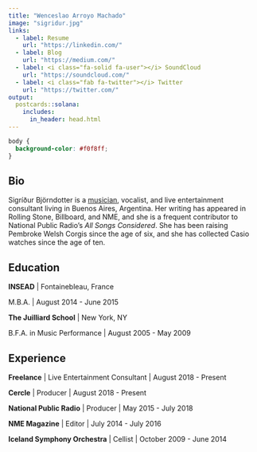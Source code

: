 ```yaml
---
title: "Wenceslao Arroyo Machado"
image: "sigridur.jpg"
links:
  - label: Resume
    url: "https://linkedin.com/"
  - label: Blog
    url: "https://medium.com/"
  - label: <i class="fa-solid fa-user"></i> SoundCloud
    url: "https://soundcloud.com/"
  - label: <i class="fab fa-twitter"></i> Twitter
    url: "https://twitter.com/"
output:
  postcards::solana:
    includes:
      in_header: head.html
---
```


```css
body {
  background-color: #f0f8ff;
}
```

## Bio

Sigríður Björndotter is a [musician]('https://warroyomachado.com'), vocalist, and live entertainment consultant living in Buenos Aires, Argentina. Her writing has appeared in Rolling Stone, Billboard, and NME, and she is a frequent contributor to National Public Radio's *All Songs Considered*. She has been raising Pembroke Welsh Corgis since the age of six, and she has collected Casio watches since the age of ten. <i class="fab fa-twitter"></i>

## Education

**INSEAD** \| Fontainebleau, France

M.B.A. \| August 2014 - June 2015

**The Juilliard School** \| New York, NY

B.F.A. in Music Performance \| August 2005 - May 2009

## Experience

**Freelance** \| Live Entertainment Consultant \| August 2018 - Present

**Cercle** \| Producer \| August 2018 - Present

**National Public Radio** \| Producer \| May 2015 - July 2018

**NME Magazine** \| Editor \| July 2014 - July 2016

**Iceland Symphony Orchestra** \| Cellist \| October 2009 - June 2014

